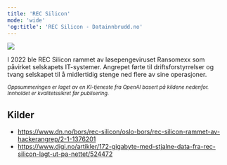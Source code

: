 ```yaml
---
title: 'REC Silicon'
mode: 'wide'
'og:title': 'REC Silicon - Datainnbrudd.no'
---
```


<Frame>
<img src="/images/recsilicon.png" noZoom/>
</Frame>

I 2022 ble REC Silicon rammet av løsepengeviruset Ransomexx som påvirket selskapets IT-systemer. Angrepet førte til driftsforstyrrelser og tvang selskapet til å midlertidig stenge ned flere av sine operasjoner.

<sup><i>Oppsummeringen er laget av en KI-tjeneste fra OpenAI basert på kildene nedenfor. Innholdet er kvalitetssikret før publisering.</i></sup>

## Kilder
- https://www.dn.no/bors/rec-silicon/oslo-bors/rec-silicon-rammet-av-hackerangrep/2-1-1376201
- https://www.digi.no/artikler/172-gigabyte-med-stjalne-data-fra-rec-silicon-lagt-ut-pa-nettet/524472
